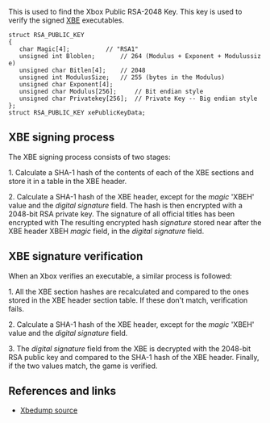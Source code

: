 This is used to find the Xbox Public RSA-2048 Key. This key is used to verify the signed [[XBE]] executables. 

 struct RSA_PUBLIC_KEY
 {
 	char Magic[4];  		// "RSA1"
 	unsigned int Bloblen; 		// 264 (Modulus + Exponent + Modulussize)
 	unsigned char Bitlen[4];  	// 2048
 	unsigned int ModulusSize;	// 255 (bytes in the Modulus)
 	unsigned char Exponent[4];
 	unsigned char Modulus[256];     // Bit endian style
 	unsigned char Privatekey[256];  // Private Key -- Big endian style
 };
 struct RSA_PUBLIC_KEY xePublicKeyData;

== XBE signing process ==
The XBE signing process consists of two stages:  

1. Calculate a SHA-1 hash of the contents of each of the XBE sections and store it in a table in the XBE header. 
 
2. Calculate a SHA-1 hash of the XBE header, except for the ''magic'' 'XBEH' value and the ''digital signature'' field. The hash is then encrypted with a 2048-bit RSA private key. The signature of all official titles has been encrypted with  The resulting encrypted hash ''signature'' stored near after the XBE header XBEH ''magic'' field, in the ''digital signature'' field.


== XBE signature verification ==
When an Xbox verifies an executable, a similar process is followed:

1. All the XBE section hashes are recalculated and compared to the ones stored in the XBE header section table. If these don't match, verification fails.

2. Calculate a SHA-1 hash of the XBE header, except for the ''magic'' 'XBEH' value and the ''digital signature'' field. 

3. The ''digital signature'' field from the XBE is decrypted with the 2048-bit RSA public key and compared to the SHA-1 hash of the XBE header. Finally, if the two values match, the game is verified.

== References and links == 
* [https://github.com/xqemu/xbedump/blob/master/xboxlib.c Xbedump source]